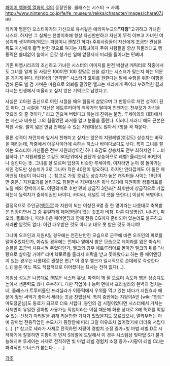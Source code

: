 [[파이어 엠블렘 열화의 검]]의 등장인물. 클래스는 시스터 → 사제.
http://www.nintendo.co.jp/fe/fe_museum/rekka/character/images/chara07.jpg

리키아 명문인 오스티아가의 가신으로 유서깊은 에리미누교의''' "자칭" '''고귀하고 가녀린 시스터. 하지만 그 실체는 천방지축에 항상 자신만만하고 자신이 무척 이쁘고 가녀린 여성이라 생각하며(외모는 파엠이니 괜찮긴 하다) 주위사람들이 자신에게 조금만 관심을 줘도 자신에게 홀딱 반한 것으로 여기는 자폭녀이자 주위 사람들을 항상 휘둘러대고 행동력은 쓸데없이 높아서 온갖 성가신 일에 앞장서서 머리를 들이대는 민폐녀. 

기존 파엠시리즈의 조신하고 가녀린 시스터의 이미지를 완전 박살낸 캐릭터로 작중에서도 그녀를 알게 된 사람은 100이면 100 정말로 신을 섬기는 시스터가 맞는지 하는 의문을 가지게 된다. 리키아의 "연약한" 시스터가 호위를 원한다는 말에 수행을 위한 여행을 겸해 돈도 벌 겸 가벼운 마음으로 의뢰를 맡았던 엘크는 세라에게 죽어라 부려먹힌 결과 다시는 인생에서 떠올리고 싶지 않은 기억으로 남았다고.

사실은 고아원 출신으로 어린 시절을 매우 힘들게 살았으며 그 반동으로 저런 성격이 된 듯 하다. 그 시절을 "자신은 에트루리아의 백작가의 딸이며 언젠가는 친부모가 자신을 맞으러 와 줄 것이다." 라고 믿으며 버텼다고 하는데 진위는 불명. 루세아와의 대화에서는 자신과 비슷한 그의 힘들었던 과거를 알고 눈물을 흘린다. 이러니 저러니 해도 근본은 착한 사람. 발이 넓은 만큼 친해질 수 있는 지원대상도 많아서 7명을 꽉 채운다.

물론 성격이 저런지라 앞서서 친해지고 싶지는 않은지 지원레벨(호감도) 상승치는 바닥을 때리는데, 작중에서 아웃사이더에 속하는 히스나 바이다보다도 낮다. 특히 그녀를 잘 아는 오스티아 가신들은 전부 지원대상이긴 하나 호감도 상승치도 전부 최하치인 1. …비참하다. [* 지원레벨은 호감도 80단위에서 한단계 상승하므로 레벨1 올리는데 80턴이나 걸린다는 뜻. 그녀를 잘 모르며 입장이 비슷한 루세아와, 여자라면 눈이 핑 돌아가는 세인 정도만 상승치가 2로 그나마 적은 40턴이 필요하다. 하지만 안타깝게도 이 둘은 페어엔딩 대상이 아니다(...). 참고로 가장 호감도 상승치가 높은 캐릭터들 사이는 16턴이면 충분.] 지원효과를 올리기도 힘들면서 지원대상은 워낙 많기에 지원회화 컴플리트를 노릴 때의 장벽이기도. 어떤의미로 후반 민폐 상급직 3인조[* 최후반에 상급직으로 가입하는데 능력치가 중하위권인 바이다, 카아라, 레널트 이 셋을 뜻한다.] 이상의 복병이다.

결정적으로 주인공([[헥토르]])과 지원이 되는 여성진 6명 중 한 명이라는 나름대로 축복받은 입장이면서 그 중 유일하게 페어엔딩이 없는 것조차 비참. 다른 다섯명(린, 니니안, 피오라, 플로리나, 파리나)은 페어엔딩과 함께 전용 CG까지 준비되어 있는데도 불구하고 세라'''만''' 암것도 없다. 이건 대우받은 것도 아니고 대우 못 받은 것도 아니여!

그나마 오즈인과 지원A일 경우에는 천진난만한 모습으로 군무에 바쁜 오즈인의 피로를 덜어주었다던가, 마슈일 경우에는 언제나 옆에서 밝은 모습으로 레이라를 잃은 마슈의 슬픔을 조금씩 치유시켜 주었다던가, 엘크의 경우 에트루리아로 돌아간 엘크의 뒤를 "사랑으로 살아갈 거야!" 라며 헥토르를 졸라서 허락을 받고 쫓아왔다고 하는 등 페어엔딩이 있는 경우는 나름대로 괜찮은 편.[* 이 경우 엘크가 일시적으로 츤데레로 각성한다(..)] 물론 어느 쪽도 직접적으로 이어졌다는 묘사는 전혀 없다(...). 

게임상 성능은 나름대로 괜찮은 시스터 유닛. 마력이 꽤 잘 오르며 속도와 행운 상승치도 높아서 생존력도 꽤나 우수하다. 다만 직업이나 능력 면에서 프리실라와 완벽히 겹치는데, 클래스가 트루버돌인 프리실라가 이동력에서 우위를 먹고 있는 데다가 지원효과 때문에 훨씬 써먹기 좋아서 세라는 조금 찬밥신세. 특히 중반에는 지팡이A인 [wiki:"판트" 마도장군님]도 동료가 되므로 더욱 서럽다. 봉인의 검 시절이었다면 시스터에서 거치는 사제만이 유일한 광마법 사용가능 직업이라는 이점 때문에 화룡 상대로 3배 특효를 먹일 수 있는 신장기 아리알을 위해 키울만한 가치가 있었을지도 모르겠으나, 열화부터는 아예 광마법 전용직업인 수도사가 등장함에 따라 그럴 이유조차 없어졌기에 더더욱 서럽다(…). [* 참고로 세라가 사제로 전직하면 지팡이 경험치 소정 증가+빛 마법 레벨 D로 시작하기에 잘못하면 지팡이가 먼저 S레벨에 도달해서 이 경우 시스템상 빛마법 S가 불가능해지며 루세아는 사제로 전직하면 빛 마법 레벨 경험치 소정 증가+지팡이 레벨 C라는 파격적인 보너스가 붙는다… ….]


[[각주]]
